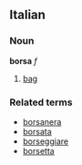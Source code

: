 ==Italian==
===Noun===
'''borsa''' ''f''

# [[bag]]

===Related terms===
*[[borsanera]]
*[[borsata]]
*[[borseggiare]]
*[[borsetta]]